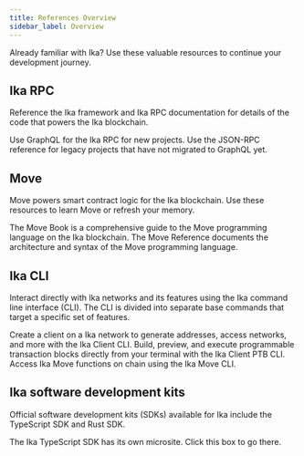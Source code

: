 ```yaml
---
title: References Overview
sidebar_label: Overview
---
```


Already familiar with Ika? Use these valuable resources to continue your development journey.

## Ika RPC

Reference the Ika framework and Ika RPC documentation for details of the code that powers the Ika blockchain. 

<Cards>

<Card title="GraphQL for Ika RPC" href="references/ika-graphql"/>
<Card title="JSON-RPC" href="references/ika-api">
Use GraphQL for the Ika RPC for new projects. Use the JSON-RPC reference for legacy projects that have not migrated to GraphQL yet.
</Card>
</Cards>

## Move

Move powers smart contract logic for the Ika blockchain. Use these resources to learn Move or refresh your memory.

<Cards>
<Card title="Ika framework" href="references/framework"/>
<Card title="The Move Book" href="https://move-book.com/">
The Move Book is a comprehensive guide to the Move programming language on the Ika blockchain.
</Card>
<Card title="The Move Reference" href="https://move-book.com/reference/">
The Move Reference documents the architecture and syntax of the Move programming language.
</Card>
</Cards>

## Ika CLI

Interact directly with Ika networks and its features using the Ika command line interface (CLI). The CLI is divided into separate base commands that target a specific set of features.

<Cards>
<Card title="Ika Client CLI" href="references/cli/client">
Create a client on a Ika network to generate addresses, access networks, and more with the Ika Client CLI.
</Card>
<Card title="Ika Client PTB CLI" href="references/cli/ptb">
Build, preview, and execute programmable transaction blocks directly from your terminal with the Ika Client PTB CLI.
</Card>
<Card title="Ika Move CLI" href="references/cli/move">
Access Ika Move functions on chain using the Ika Move CLI.
</Card>
</Cards>

## Ika software development kits

Official software development kits (SDKs) available for Ika include the TypeScript SDK and Rust SDK.

<Cards>
<Card title="Ika TypeScript SDK" href="https://sdk.mystenlabs.com/typescript">
The Ika TypeScript SDK has its own microsite. Click this box to go there.
</Card>
<Card title="Ika Rust SDK" href="references/rust-sdk"/>
</Cards>
